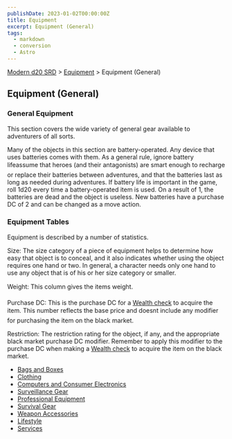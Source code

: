 ```yaml
---
publishDate: 2023-01-02T00:00:00Z
title: Equipment
excerpt: Equipment (General)
tags:
  - markdown
  - conversion
  - Astro
---
```


[Modern d20 SRD](/#modernD20) > [Equipment](modern-d20-srd-equipment-index) > Equipment (General)

## Equipment (General)

### General Equipment

This section covers the wide variety of general gear available to adventurers of all sorts.

Many of the objects in this section are battery-operated. Any device that uses batteries comes with them. As a general rule, ignore battery lifeassume that heroes (and their antagonists) are smart enough to recharge or replace their batteries between adventures, and that the batteries last as long as needed during adventures. If battery life is important in the game, roll 1d20 every time a battery-operated item is used. On a result of 1, the batteries are dead and the object is useless. New batteries have a purchase DC of 2 and can be changed as a move action.

### Equipment Tables

Equipment is described by a number of statistics.

Size: The size category of a piece of equipment helps to determine how easy that object is to conceal, and it also indicates whether using the object requires one hand or two. In general, a character needs only one hand to use any object that is of his or her size category or smaller.

Weight: This column gives the items weight.

Purchase DC: This is the purchase DC for a [Wealth check](modern-d20-srd-wealth-wealth-check) to acquire the item. This number reflects the base price and doesnt include any modifier for purchasing the item on the black market.

Restriction: The restriction rating for the object, if any, and the appropriate black market purchase DC modifier. Remember to apply this modifier to the purchase DC when making a [Wealth check](modern-d20-srd-wealth-wealth-check) to acquire the item on the black market.

- [Bags and Boxes](modern-d20-srd-equipment-bags-boxes)
- [Clothing](modern-d20-srd-equipment-clothing)
- [Computers and Consumer Electronics](modern-d20-srd-equipment-computers-consumer-electronics)
- [Surveillance Gear](modern-d20-srd-equipment-surveillance-gear)
- [Professional Equipment](modern-d20-srd-equipment-professional-equipment)
- [Survival Gear](modern-d20-srd-equipment-survival-gear)
- [Weapon Accessories](modern-d20-srd-equipment-weapon-accessories)
- [Lifestyle](modern-d20-srd-equipment-lifestyle)
- [Services](modern-d20-srd-equipment-services)

